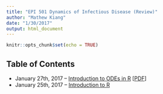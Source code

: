 ```yaml
---
title: "EPI 501 Dynamics of Infectious Disease (Review)"
author: "Mathew Kiang"
date: "1/30/2017"
output: html_document
---
```


```r
knitr::opts_chunk$set(echo = TRUE)
```

## Table of Contents

- January 27th, 2017 -- [Introduction to ODEs in R](./jan27-intro-to-odes/index.html) [[PDF](./jan25-intro-to-r/assets/jan25-intro-to-r.pdf)]
- January 25th, 2017 -- [Introduction to R](./jan25-intro-to-r/index.html)

